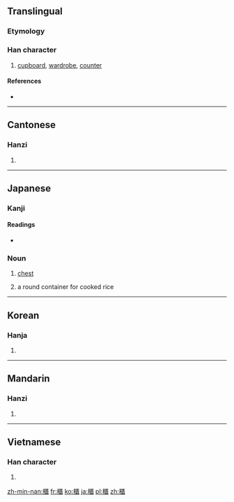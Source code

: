 {{also|柜}}
==Translingual==

===Etymology===
{{Han compound|木|匱|c1=s|c2=p|t1=wooden|t2=box|ls=psc}}

===Han character===
{{Han char|rn=75|rad=木|as=14|sn=18|four=4191<sub>8</sub>|canj=木尸中金 (DSLC)}}

# [[cupboard]], [[wardrobe]], [[counter]]

====References====
* {{Han ref|kx=0559.120|dkj=15757|dj=0948.270|hdz=21307.070|uh=6AC3|ud=27331|bh=C264|bd=49764}}

----

==Cantonese==

===Hanzi===
{{yue-hanzi|jyut=|y=gwai6|sim=柜}}

# {{defn|lang=yue|sort=木14}}

----

==Japanese==

===Kanji===
{{ja-kanji|grade=|rs=木14}}

====Readings====
* {{ja-readings|on=[[き]] (ki)|kun=[[ひつ]] (hitsu)}}

===Noun===
{{ja-noun|k|hira=ひつ|rom=hitsu}} 

# [[chest]] {{gloss|container}}
# {{ja-def|御櫃}} a round container for cooked rice

----

==Korean==

===Hanja===
{{ko-hanja|hangeul=궤|eumhun=|rv=gwe|mr=kwe|y=kwey}}

# {{defn|lang=ko|sort=木14}}

----

==Mandarin==

===Hanzi===
{{cmn-hanzi|sim=柜|pin=[[guì]] ([[gui4]]), [[huǎng]] ([[huang3]])|wg=kuei<sup>4</sup>, huang<sup>3</sup>}}

# {{defn|lang=cmn|sort=木14}}

----

==Vietnamese==

===Han character===
{{vi-hantu|[[quỹ]], [[cũi]], [[quĩ]], [[quầy]]|rs=木14}}

# {{defn|lang=vi|sort=木14}}

[[zh-min-nan:櫃]]
[[fr:櫃]]
[[ko:櫃]]
[[ja:櫃]]
[[pl:櫃]]
[[zh:櫃]]